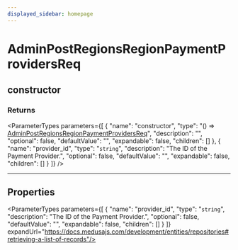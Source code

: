 ```yaml
---
displayed_sidebar: homepage
---
```



# AdminPostRegionsRegionPaymentProvidersReq

## constructor

### Returns

<ParameterTypes parameters={[
  {
    "name": "constructor",
    "type": "() => [AdminPostRegionsRegionPaymentProvidersReq](medusa.AdminPostRegionsRegionPaymentProvidersReq.mdx)",
    "description": "",
    "optional": false,
    "defaultValue": "",
    "expandable": false,
    "children": []
  },
  {
    "name": "provider_id",
    "type": "`string`",
    "description": "The ID of the Payment Provider.",
    "optional": false,
    "defaultValue": "",
    "expandable": false,
    "children": []
  }
]} />

___

## Properties

<ParameterTypes parameters={[
  {
    "name": "provider_id",
    "type": "`string`",
    "description": "The ID of the Payment Provider.",
    "optional": false,
    "defaultValue": "",
    "expandable": false,
    "children": []
  }
]} expandUrl="https://docs.medusajs.com/development/entities/repositories#retrieving-a-list-of-records"/>
